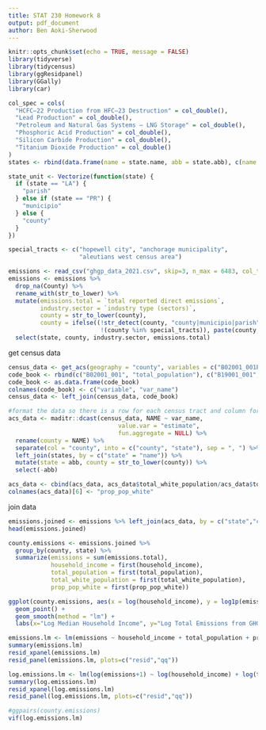 ```yaml
---
title: STAT 230 Homework 8
output: pdf_document
author: Ben Aoki-Sherwood
---
```


```r
knitr::opts_chunk$set(echo = TRUE, message = FALSE)
library(tidyverse)
library(tidycensus)
library(ggResidpanel)
library(GGally)
library(car)
```

```r
col_spec = cols(
  "HCFC–22 Production from HFC–23 Destruction" = col_double(),
  "Lead Production" = col_double(),
  "Petroleum and Natural Gas Systems – LNG Storage" = col_double(),
  "Phosphoric Acid Production" = col_double(),
  "Silicon Carbide Production" = col_double(),
  "Titanium Dioxide Production" = col_double()
)
states <- rbind(data.frame(name = state.name, abb = state.abb), c(name = "Puerto Rico", abb = "PR"))
```

```r
state_unit <- Vectorize(function(state) {
  if (state == "LA") {
    "parish"
  } else if (state == "PR") {
    "municipio"
  } else {
    "county"
  }
})

special_tracts <- c("hopewell city", "anchorage municipality", 
                    "aleutians west census area")

emissions <- read_csv("ghgp_data_2021.csv", skip=3, n_max = 6483, col_types = col_spec)
emissions <- emissions %>%
  drop_na(County) %>%
  rename_with(str_to_lower) %>%
  mutate(emissions.total = `total reported direct emissions`,
         industry.sector = `industry type (sectors)`,
         county = str_to_lower(county),
         county = ifelse((!str_detect(county, "county|municipio|parish") &
                          !(county %in% special_tracts)), paste(county, state_unit(state)), county)) %>%
  select(state, county, industry.sector, emissions.total)
```

get census data
```r
census_data <- get_acs(geography = "county", variables = c("B02001_001E", "B19001_001E","B02001_002E"), year=2021, geometry = F)
code_book <- rbind(c("B02001_001", "total_population"), c("B19001_001", "household_income"), c("B02001_002", "total_white_population"))
code_book <- as.data.frame(code_book)
colnames(code_book) <- c("variable", "var_name")
census_data <- left_join(census_data, code_book)

#format the data so there is a row for each census tract and column for every variable
acs_data <- maditr::dcast(census_data, NAME ~ var_name, 
                               value.var = "estimate", 
                               fun.aggregate = NULL) %>%
  rename(county = NAME) %>%
  separate(col = "county", into = c("county", "state"), sep = ", ") %>%
  left_join(states, by = c("state" = "name")) %>%
  mutate(state = abb, county = str_to_lower(county)) %>%
  select(-abb)

acs_data <- cbind(acs_data, acs_data$total_white_population/acs_data$total_population)
colnames(acs_data)[6] <- "prop_pop_white"
```


join data
```r
emissions.joined <- emissions %>% left_join(acs_data, by = c("state","county"))
head(emissions.joined)
```

```r
county.emissions <- emissions.joined %>%
  group_by(county, state) %>%
  summarize(emissions = sum(emissions.total),
            household_income = first(household_income),
            total_population = first(total_population),
            total_white_population = first(total_white_population),
            prop_pop_white = first(prop_pop_white))
```

```r
ggplot(county.emissions, aes(x = log(household_income), y = log1p(emissions), color = prop_pop_white)) +
  geom_point() +
  geom_smooth(method = "lm") +
  labs(x="Log Median Household Income", y="Log Total Emissions from GHGP-Compliant Facilities", color="Proportion White Population", title="Log emissions from large emitters vs. log median household income for US counties")
```

```r
emissions.lm <- lm(emissions ~ household_income + total_population + prop_pop_white, data = county.emissions)
summary(emissions.lm)
resid_xpanel(emissions.lm)
resid_panel(emissions.lm, plots=c("resid","qq"))
```

```r
log.emissions.lm <- lm(log(emissions+1) ~ log(household_income) + log(total_population) + prop_pop_white, data = county.emissions)
summary(log.emissions.lm)
resid_xpanel(log.emissions.lm)
resid_panel(log.emissions.lm, plots=c("resid","qq"))
```

```r
#ggpairs(county.emissions)
vif(log.emissions.lm)
```


